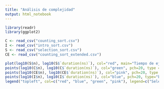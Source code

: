 ```yaml
---
title: "Análisis de complejidad"
output: html_notebook
---
```


```r
library(readr)
library(ggplot2)
```


```r
C <- read_csv("counting_sort.csv")
I <- read_csv("intro_sort.csv")
S <- read_csv("selection_sort.csv")
CE <- read_csv("counting_sort_extended.csv")
```
```r
plot(log10(S$n), log10(S$`duration(ns)`), col="red", main="Tiempo de ejecución vs. tamaño de entrada (escala logarítmica)", xlab="log(n)", ylab="log(Tiempo de ejecución (ns))", pch=20, type="b")
points(log10(C$n), log10(C$`duration(ns)`), col="green", pch=20, type = "b")
points(log10(CE$n), log10(CE$`duration(ns)`), col="pink", pch=20, type = "b")
points(log10(I$n), log10(I$`duration(ns)`), col="blue", pch=20, type="b")
legend("topleft", col=c("red", "blue", "green", "pink"), legend=c("Selection sort", "Intro sort", "Counting sort", "Counting sort extended"), lty=1)
```




